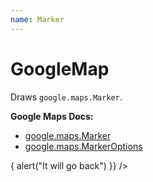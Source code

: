 ```yaml
---
name: Marker
---
```




# GoogleMap

Draws `google.maps.Marker`.

**Google Maps Docs:**
* [google.maps.Marker](https://developers.google.com/maps/documentation/javascript/reference#Marker)
* [google.maps.MarkerOptions](https://developers.google.com/maps/documentation/javascript/reference#MarkerOptions)

<Playground>
  <GoogleMap
    zoom={8}
    maps={google.maps}
    style={{ height: '320px' }}
    center={{ lat: 36.964, lng: -122.015 }}
  >
    <Marker
      animation="BOUNCE"
      draggable={true}
      position={{ lat: 36.964, lng: -122.015 }}
      onDragEnd={() => {
        alert("It will go back")
      }}
    />
  </GoogleMap>
</Playground>

<PropsTable of={Marker} />
